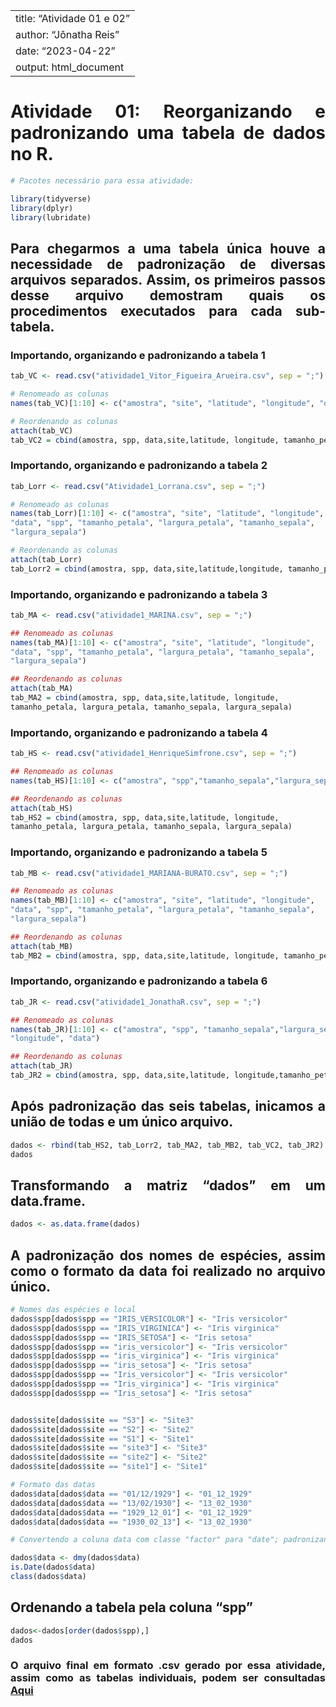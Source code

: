 
---
title: "Atividade 01 e 02"
author: "Jônatha Reis"
date: "2023-04-22"
output: html_document
---
```{=html}
<style>
body{
text-align:justify}
</style>
```
# Atividade 01: Reorganizando e padronizando uma tabela de dados no R.

```r
# Pacotes necessário para essa atividade:

library(tidyverse)
library(dplyr)
library(lubridate)
```

## Para chegarmos a uma tabela única houve a necessidade de padronização de diversas arquivos separados. Assim, os primeiros passos desse arquivo demostram quais os procedimentos executados para cada sub-tabela.

### Importando, organizando e padronizando a tabela 1

```r
tab_VC <- read.csv("atividade1_Vitor_Figueira_Arueira.csv", sep = ";")

# Renomeado as colunas
names(tab_VC)[1:10] <- c("amostra", "site", "latitude", "longitude", "data", "spp", "tamanho_petala", "largura_petala", "tamanho_sepala", "largura_sepala")

# Reordenando as colunas
attach(tab_VC)
tab_VC2 = cbind(amostra, spp, data,site,latitude, longitude, tamanho_petala, largura_petala, tamanho_sepala, largura_sepala)
```

### Importando, organizando e padronizando a tabela 2

```r
tab_Lorr <- read.csv("Atividade1_Lorrana.csv", sep = ";")

# Renomeado as colunas
names(tab_Lorr)[1:10] <- c("amostra", "site", "latitude", "longitude",
"data", "spp", "tamanho_petala", "largura_petala", "tamanho_sepala",
"largura_sepala")

# Reordenando as colunas
attach(tab_Lorr) 
tab_Lorr2 = cbind(amostra, spp, data,site,latitude,longitude, tamanho_petala, largura_petala, tamanho_sepala,largura_sepala)
```

### Importando, organizando e padronizando a tabela 3

```r
tab_MA <- read.csv("atividade1_MARINA.csv", sep = ";")

## Renomeado as colunas
names(tab_MA)[1:10] <- c("amostra", "site", "latitude", "longitude",
"data", "spp", "tamanho_petala", "largura_petala", "tamanho_sepala",
"largura_sepala")

## Reordenando as colunas
attach(tab_MA) 
tab_MA2 = cbind(amostra, spp, data,site,latitude, longitude,
tamanho_petala, largura_petala, tamanho_sepala, largura_sepala)

```

### Importando, organizando e padronizando a tabela 4

```r
tab_HS <- read.csv("atividade1_HenriqueSimfrone.csv", sep = ";")

## Renomeado as colunas 
names(tab_HS)[1:10] <- c("amostra", "spp","tamanho_sepala","largura_sepala", "tamanho_petala", "largura_petala","site", "longitude", "latitude","data")

## Reordenando as colunas
attach(tab_HS)
tab_HS2 = cbind(amostra, spp, data,site,latitude, longitude,
tamanho_petala, largura_petala, tamanho_sepala, largura_sepala)

```

### Importando, organizando e padronizando a tabela 5

```r
tab_MB <- read.csv("atividade1_MARIANA-BURATO.csv", sep = ";")

## Renomeado as colunas
names(tab_MB)[1:10] <- c("amostra", "site", "latitude", "longitude",
"data", "spp", "tamanho_petala", "largura_petala", "tamanho_sepala",
"largura_sepala")

## Reordenando as colunas
attach(tab_MB) 
tab_MB2 = cbind(amostra, spp, data,site,latitude, longitude, tamanho_petala, largura_petala, tamanho_sepala, largura_sepala)

```

### Importando, organizando e padronizando a tabela 6

```r
tab_JR <- read.csv("atividade1_JonathaR.csv", sep = ";")

## Renomeado as colunas
names(tab_JR)[1:10] <- c("amostra", "spp", "tamanho_sepala","largura_sepala", "tamanho_petala", "largura_petala", "site","latitude",
"longitude", "data")

## Reordenando as colunas
attach(tab_JR) 
tab_JR2 = cbind(amostra, spp, data,site,latitude, longitude,tamanho_petala, largura_petala, tamanho_sepala, largura_sepala)
```

## Após padronização das seis tabelas, inicamos a união de todas e um único arquivo.

```r
dados <- rbind(tab_HS2, tab_Lorr2, tab_MA2, tab_MB2, tab_VC2, tab_JR2)
dados
```

## Transformando a matriz "dados" em um data.frame.

```r
dados <- as.data.frame(dados)
```

## A padronização dos nomes de espécies, assim como o formato da data foi realizado no arquivo único. 

```r
# Nomes das espécies e local 
dados$spp[dados$spp == "IRIS_VERSICOLOR"] <- "Iris versicolor"
dados$spp[dados$spp == "IRIS_VIRGINICA"] <- "Iris virginica"
dados$spp[dados$spp == "IRIS_SETOSA"] <- "Iris setosa"
dados$spp[dados$spp == "iris_versicolor"] <- "Iris versicolor"
dados$spp[dados$spp == "iris_virginica"] <- "Iris virginica"
dados$spp[dados$spp == "iris_setosa"] <- "Iris setosa"
dados$spp[dados$spp == "Iris_versicolor"] <- "Iris versicolor"
dados$spp[dados$spp == "Iris_virginica"] <- "Iris virginica"
dados$spp[dados$spp == "Iris_setosa"] <- "Iris setosa"


dados$site[dados$site == "S3"] <- "Site3"
dados$site[dados$site == "S2"] <- "Site2"
dados$site[dados$site == "S1"] <- "Site1"
dados$site[dados$site == "site3"] <- "Site3"
dados$site[dados$site == "site2"] <- "Site2"
dados$site[dados$site == "site1"] <- "Site1"

```

```r
# Formato das datas
dados$data[dados$data == "01/12/1929"] <- "01_12_1929"
dados$data[dados$data == "13/02/1930"] <- "13_02_1930"
dados$data[dados$data == "1929_12_01"] <- "01_12_1929"
dados$data[dados$data == "1930_02_13"] <- "13_02_1930"

# Convertendo a coluna data com classe "factor" para "date"; padronizando o formato para YYY-MM-DD

dados$data <- dmy(dados$data)
is.Date(dados$data) 
class(dados$data)
```

## Ordenando a tabela pela coluna "spp"

```r
dados<-dados[order(dados$spp),]
dados
```

### O arquivo final em formato .csv gerado por essa atividade, assim como as tabelas individuais, podem ser consultadas  [Aqui](https://github.com/Jhooreis/science.colab/tree/main/data)
